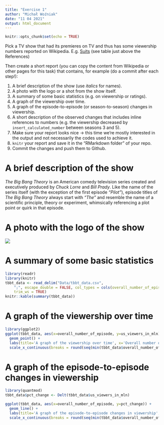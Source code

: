 ```yaml
---
title: "Exercise 1"
author: "Michał Woźniak"
date: "11 04 2021"
output: html_document
---
```


```r
knitr::opts_chunk$set(echo = TRUE)
```

Pick a TV show that had its premieres on TV and thus has some viewership numbers reported on Wikipedia.
E.g. [Suits](https://en.wikipedia.org/wiki/List_of_Suits_episodes) (see table just above the References)

Then create a short report (you can copy the content from Wikipedia or other pages for this task) that contains, for example (do a commit after each step!):

1. A brief description of the show (use _italics_ for names).
2. A photo with the logo or a shot from the show itself.
3. A summary of some basic statistics (e.g. on viewership or ratings).
4. A graph of the viewership over time.
5. A graph of the episode-to-episode (or season-to-season) changes in viewership.
6. A short description of the observed changes that includes inline references to numbers (e.g. the viewership decreased by `insert_calculated_number` between seasons 3 and 5).
7. Make sure your report looks nice -> this time we're mostly interested in the output and not necessarily the codes used to achieve it.
7. `knitr` your report and save it in the "RMarkdown folder" of your repo. 
8. Commit the changes and push them to Github.


# A brief description of the show
_The Big Bang Theory_ is an American comedy television series created and executively produced by _Chuck Lorre_ and _Bill Prady_. Like the name of the series itself (with the exception of the first episode _"Pilot"_), episode titles of _The Big Bang Theory_ always start with _"The"_ and resemble the name of a scientific principle, theory or experiment, whimsically referencing a plot point or quirk in that episode.

# A photo with the logo of the show
![](https://upload.wikimedia.org/wikipedia/commons/thumb/1/13/TBBT_logo.svg/195px-TBBT_logo.svg.png)

# A summary of some basic statistics
```r
library(readr)
library(knitr)
tbbt_data <- read_delim("Data/tbbt_data.csv", 
    ";", escape_double = FALSE, col_types = cols(overall_number_of_episode = col_integer()), 
    trim_ws = TRUE)
knitr::kable(summary(tbbt_data))
```

# A graph of the viewership over time
```r
library(ggplot2)
ggplot(tbbt_data, aes(x=overall_number_of_episode, y=us_viewers_in_mln)) +
  geom_point() + 
  labs(title='A graph of the viewership over time', x='Overall number of episodes', y='US viewers in mln') +
  scale_x_continuous(breaks = round(seq(min(tbbt_data$overall_number_of_episode), max(tbbt_data$overall_number_of_episode), by = 25),1))
```

# A graph of the episode-to-episode changes in viewership
```r
library(quantmod)
tbbt_data$pct_change <- Delt(tbbt_data$us_viewers_in_mln)

ggplot(tbbt_data, aes(x=overall_number_of_episode, y=pct_change)) +
  geom_line() + 
  labs(title='A graph of the episode-to-episode changes in viewership', x='Overall number of episodes', y='US viewers - percentage change') +
  scale_x_continuous(breaks = round(seq(min(tbbt_data$overall_number_of_episode), max(tbbt_data$overall_number_of_episode), by = 25),1))
```






















